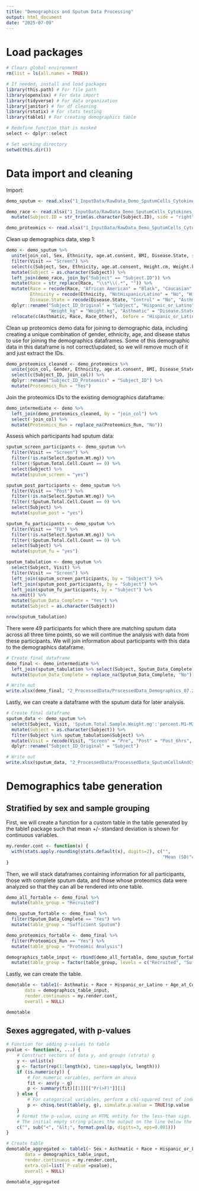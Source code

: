 ```yaml
---
title: "Demographics and Sputum Data Processing"
output: html_document
date: "2025-07-09"
---
```


# Load packages

```r
# Clears global environment
rm(list = ls(all.names = TRUE)) 

# If needed, install and load packages
library(this.path) # For file path
library(openxlsx) # For data import
library(tidyverse) # For data organization
library(janitor) # for df cleaning
library(rstatix) # For stats testing
library(table1) # For creating demographics table

# Redefine function that is masked
select <- dplyr::select

# Set working directory
setwd(this.dir())
```

# Data import and cleaning

Import:
```r
demo_sputum <- read.xlsx("1_InputData/RawData_Demo_SputumCells_Cytokines_07.09.2025.xlsx", sheet = 1)

demo_race <- read.xlsx("1_InputData/RawData_Demo_SputumCells_Cytokines_07.09.2025.xlsx", sheet = 2) %>% 
  mutate(Subject.ID = str_trim(as.character(Subject.ID), side = "right"))

demo_proteomics <- read.xlsx("1_InputData/RawData_Demo_SputumCells_Cytokines_07.09.2025.xlsx", sheet = 3)
```

Clean up demographics data, step 1:
```r
demo <- demo_sputum %>% 
  unite(join_col, Sex, Ethnicity, age.at.consent, BMI, Disease.State, sep = "_", remove = FALSE) %>%
  filter(Visit == "Screen") %>%
  select(c(Subject, Sex, Ethnicity, age.at.consent, Height.cm, Weight.kg, BMI, Disease.State, join_col)) %>%
  mutate(Subject = as.character(Subject)) %>%
  left_join(demo_race, join_by("Subject" == "Subject.ID")) %>%
  mutate(Race = str_replace(Race, "\\s*\\(.*", "")) %>%
  mutate(Race = recode(Race, "African American" = "Black", "Caucasian" = "White"),
         Ethnicity = recode(Ethnicity, "NotHispanic/Latino" = "No", "Hispanic/Latino" = "Yes"),
         Disease.State = recode(Disease.State, "Control" = "No", "Asthmatic" = "Yes")) %>% 
  dplyr::rename("Subject_ID_Original" = "Subject", "Hispanic_or_Latino" = "Ethnicity", "Age_at_Consent" = "age.at.consent", "Height_cm" = "Height.cm",
                "Weight_kg" = "Weight.kg", "Asthmatic" = "Disease.State", "Race_Other" = "Please.specify.other.race") %>%
  relocate(c(Asthmatic, Race, Race_Other), .before = "Hispanic_or_Latino")
```

Clean up proteomics demo data for joining to demographic data, including creating a unique combination of gender, ethnicity, age, and disease status to use for joining the demographics dataframes. Some of this demographic data in this dataframe is not correct/updated, so we will remove much of it and just extract the IDs. 
```r
demo_proteomics_cleaned <- demo_proteomics %>% 
  unite(join_col, Gender, Ethnicity, age.at.consent, BMI, Disease_State, sep = "_", remove = FALSE) %>%
  select(c(Subject_ID, join_col)) %>%
  dplyr::rename("Subject_ID_Proteomics" = "Subject_ID") %>%
  mutate(Proteomics_Run = "Yes")
```

Join the proteomics IDs to the existing demographics dataframe:
```r
demo_intermediate <- demo %>%
  left_join(demo_proteomics_cleaned, by = "join_col") %>%
  select(-join_col) %>%
  mutate(Proteomics_Run = replace_na(Proteomics_Run, "No"))
```

Assess which participants had sputum data:
```r
sputum_screen_participants <- demo_sputum %>%
  filter(Visit == "Screen") %>%
  filter(!is.na(Select.Sputum.Wt.mg)) %>%
  filter(!Sputum.Total.Cell.Count == 0) %>%
  select(Subject) %>%
  mutate(sputum_screen = "yes")

sputum_post_participants <- demo_sputum %>%
  filter(Visit == "Post") %>%
  filter(!is.na(Select.Sputum.Wt.mg)) %>%
  filter(!Sputum.Total.Cell.Count == 0) %>%
  select(Subject) %>%
  mutate(sputum_post = "yes")

sputum_fu_participants <- demo_sputum %>%
  filter(Visit == "FU") %>%
  filter(!is.na(Select.Sputum.Wt.mg)) %>%
  filter(!Sputum.Total.Cell.Count == 0) %>%
  select(Subject) %>%
  mutate(sputum_fu = "yes")

sputum_tabulation <- demo_sputum %>%
  select(Subject, Visit) %>% 
  filter(Visit == "Screen") %>%
  left_join(sputum_screen_participants, by = "Subject") %>%
  left_join(sputum_post_participants, by = "Subject") %>%
  left_join(sputum_fu_participants, by = "Subject") %>%
  na.omit() %>% 
  mutate(Sputum_Data_Complete = "Yes") %>%
  mutate(Subject = as.character(Subject))

nrow(sputum_tabulation)
```

There were 49 participants for which there are matching sputum data across all three time points, so we will continue the analysis with data from these participants. We will join information about participants with this data to the demographics dataframe. 

```r
# Create final dataframe
demo_final <- demo_intermediate %>%
  left_join(sputum_tabulation %>% select(Subject, Sputum_Data_Complete), join_by("Subject_ID_Original" == "Subject")) %>%
  mutate(Sputum_Data_Complete = replace_na(Sputum_Data_Complete, "No"))

# Write out
write.xlsx(demo_final, "2_ProcessedData/ProcessedData_Demographics_07.29.2025.xlsx")
```

Lastly, we can create a dataframe with the sputum data for later analysis.
```r
# Create final dataframe
sputum_data <- demo_sputum %>%
  select(Subject, Visit, 'Sputum.Total.Sample.Weight.mg':'percent.M1-M2.Sputum') %>%
  mutate(Subject = as.character(Subject)) %>%
  filter(Subject %in% sputum_tabulation$Subject) %>%
  mutate(Visit = recode(Visit, "Screen" = "Pre", "Post" = "Post_6hrs", "FU" = "Post_24hrs")) %>%
  dplyr::rename("Subject_ID_Original" = "Subject")

# Write out
write.xlsx(sputum_data, "2_ProcessedData/ProcessedData_SputumCellsAndCytokines_07.29.2025.xlsx")
```

# Demographics tabe generation

## Stratified by sex and sample grouping

First, we will create a function for a custom table in the table generated by the table1 package such that mean +/- standard deviation is shown for continuous variables. 
```r
my.render.cont <- function(x) {
  with(stats.apply.rounding(stats.default(x), digits=2), c("",
                                                           "Mean (SD)"=sprintf("%s (&plusmn; %s)", MEAN, SD)))
}
```

Then, we will stack dataframes containing information for all participants, those with complete sputum data, and those whose proteomics data were analyzed so that they can all be rendered into one table.
```r
demo_all_fortable <- demo_final %>%
  mutate(table_group = "Recruited")

demo_sputum_fortable <- demo_final %>% 
  filter(Sputum_Data_Complete == "Yes") %>%
  mutate(table_group = "Sufficient Sputum")

demo_proteomics_fortable <- demo_final %>%
  filter(Proteomics_Run == "Yes") %>%
  mutate(table_group = "Proteomic Analysis")

demographics_table_input <- rbind(demo_all_fortable, demo_sputum_fortable, demo_proteomics_fortable) %>%
  mutate(table_group = factor(table_group, levels = c("Recruited", "Sufficient Sputum", "Proteomic Analysis")))
```

Lastly, we can create the table.
```r
demotable <- table1(~ Asthmatic + Race + Hispanic_or_Latino + Age_at_Consent + BMI | table_group*Sex, 
       data = demographics_table_input, 
       render.continuous = my.render.cont,
       overall = NULL)

demotable
```


## Sexes aggregated, with p-values 

```r
# Function for adding p-values to table
pvalue <- function(x, ...) {
    # Construct vectors of data y, and groups (strata) g
    y <- unlist(x)
    g <- factor(rep(1:length(x), times=sapply(x, length)))
    if (is.numeric(y)) {
        # For numeric variables, perform an anova
        fit <- aov(y ~ g)
        p <- summary(fit)[[1]][["Pr(>F)"]][1]
    } else {
        # For categorical variables, perform a chi-squared test of independence
        p <- chisq.test(table(y, g), simulate.p.value = TRUE)$p.value
    }
    # Format the p-value, using an HTML entity for the less-than sign.
    # The initial empty string places the output on the line below the variable label.
    c("", sub("<", "&lt;", format.pval(p, digits=3, eps=0.001)))
}

# Create table
demotable_aggregated <- table1(~ Sex + Asthmatic + Race + Hispanic_or_Latino + Age_at_Consent + BMI | table_group, 
       data = demographics_table_input, 
       render.continuous = my.render.cont,
       extra.col=list(`P-value`=pvalue),
       overall = NULL)

demotable_aggregated
```


